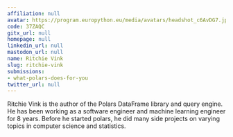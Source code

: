 ```yaml
---
affiliation: null
avatar: https://program.europython.eu/media/avatars/headshot_c6AvDG7.jpg
code: 37ZAQC
gitx_url: null
homepage: null
linkedin_url: null
mastodon_url: null
name: Ritchie Vink
slug: ritchie-vink
submissions:
- what-polars-does-for-you
twitter_url: null
---
```


Ritchie Vink is the author of the Polars DataFrame library and query engine. He has been working as a software engineer and machine learning engineer for 8 years. Before he started polars, he did many side projects on varying topics in computer science and statistics.
